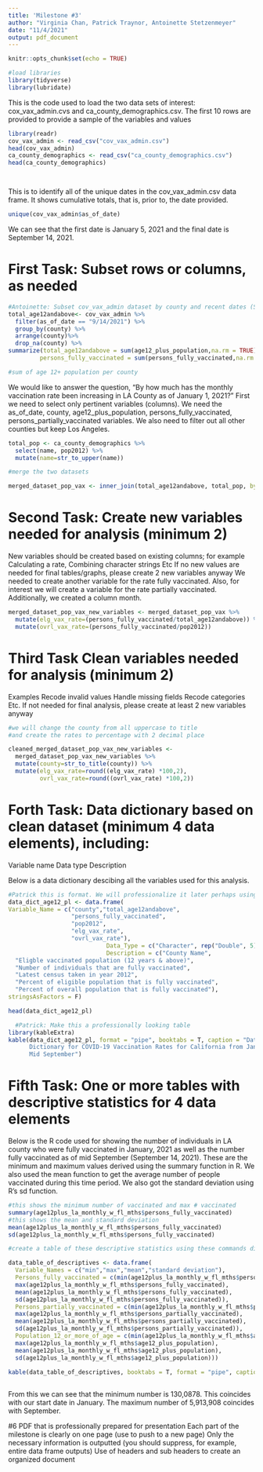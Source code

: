 ```yaml
---
title: 'Milestone #3'
author: "Virginia Chan, Patrick Traynor, Antoinette Stetzenmeyer"
date: "11/4/2021"
output: pdf_document
---
```


```r
knitr::opts_chunk$set(echo = TRUE)

#load libraries
library(tidyverse)
library(lubridate)

```


This is the code used to load the two data sets of interest: cox_vax_admin.cvs
and ca_county_demographics.csv. The first 10 rows are provided to provide a 
sample of the variables and values
```r

library(readr)
cov_vax_admin <- read_csv("cov_vax_admin.csv")
head(cov_vax_admin)
ca_county_demographics <- read_csv("ca_county_demographics.csv")
head(ca_county_demographics)




```

This is to identify all of the unique dates in the cov_vax_admin.csv data frame.
It shows cumulative totals, that is, prior to, the date provided.
```r

unique(cov_vax_admin$as_of_date)

```
We can see that the first date is January 5, 2021 and the final date is September
14, 2021.
\newpage 

# First Task: Subset rows or columns, as needed
```r

#Antoinette: Subset cov_vax_admin dataset by county and recent dates (September 2021)
total_age12andabove<- cov_vax_admin %>%
  filter(as_of_date == "9/14/2021") %>%
  group_by(county) %>%
  arrange(county)%>%
  drop_na(county) %>%
summarize(total_age12andabove = sum(age12_plus_population,na.rm = TRUE), 
         persons_fully_vaccinated = sum(persons_fully_vaccinated,na.rm = TRUE))

#sum of age 12+ population per county 

```

We would like to answer the question, "By how much has the monthly vaccination 
rate been increasing in LA County as of January 1, 2021?"
First we need to select only pertinent variables (columns). We need the
as_of_date, county, age12_plus_population, persons_fully_vaccinated, persons_partially_vaccinated variables. We also need to filter out all other 
counties but keep Los Angeles. 
```r

total_pop <- ca_county_demographics %>%
  select(name, pop2012) %>% 
  mutate(name=str_to_upper(name))

#merge the two datasets 

merged_dataset_pop_vax <- inner_join(total_age12andabove, total_pop, by=c("county"="name"))
```

\newpage 

# Second Task: Create new variables needed for analysis (minimum 2)
New variables should be created based on existing columns; for example
Calculating a rate, 
Combining character strings 
Etc
If no new values are needed for final tables/graphs, please create 2 new variables anyway
We needed to create another variable for the rate fully vaccinated. Also, for interest we will create a variable for the rate partially vaccinated. Additionally, we created a column month. 

```r

merged_dataset_pop_vax_new_variables <- merged_dataset_pop_vax %>%
  mutate(elg_vax_rate=(persons_fully_vaccinated/total_age12andabove)) %>%
  mutate(ovrl_vax_rate=(persons_fully_vaccinated/pop2012))
```

\newpage 

# Third Task Clean variables needed for analysis (minimum 2)
Examples
Recode invalid values
Handle missing fields
Recode categories
Etc.
If not needed for final analysis, please create at least 2 new variables anyway


```r
#we will change the county from all uppercase to title  
#and create the rates to percentage with 2 decimal place

cleaned_merged_dataset_pop_vax_new_variables <- 
  merged_dataset_pop_vax_new_variables %>%
  mutate(county=str_to_title(county)) %>%
  mutate(elg_vax_rate=round((elg_vax_rate) *100,2),
         ovrl_vax_rate=round((ovrl_vax_rate) *100,2))
```

\newpage 

# Forth Task: Data dictionary based on clean dataset (minimum 4 data elements), including:
Variable name
Data type
Description

Below is a data dictionary descibing all the variables used for this analysis. 
```r
#Patrick this is format. We will professionalize it later perhaps using kable
data_dict_age12_pl <- data.frame(
Variable_Name = c("county","total_age12andabove",
                  "persons_fully_vaccinated",
                  "pop2012",
                  "elg_vax_rate",
                  "ovrl_vax_rate"),
                            Data_Type = c("Character", rep("Double", 5)),
                            Description = c("County Name",
  "Eligble vaccinated population (12 years & above)",
  "Number of individuals that are fully vaccinated",
  "Latest census taken in year 2012",
  "Percent of eligible population that is fully vaccinated",
  "Percent of overall population that is fully vaccinated"), 
stringsAsFactors = F)

head(data_dict_age12_pl)

```

\newpage
```r
  #Patrick: Make this a professionally looking table
library(kableExtra)
kable(data_dict_age12_pl, format = "pipe", booktabs = T, caption = "Data
      Dictionary for COVID-19 Vaccination Rates for California from January to 
      Mid September")
```


\newpage 

# Fifth Task: One or more tables with descriptive statistics for 4 data elements
Below is the R code used for showing the number of individuals in LA county who
were fully vaccinated in January, 2021 as well as the number fully vaccinated as
of mid September (September 14, 2021). These are the minimum and maximum values derived using the summary function in R. We also used the mean function to get the average number of people vaccinated during this time period. We also got the standard deviation using R's sd function.


```r
#this shows the minimum number of vaccinated and max # vaccinated
summary(age12plus_la_monthly_w_fl_mths$persons_fully_vaccinated)
#this shows the mean and standard deviation
mean(age12plus_la_monthly_w_fl_mths$persons_fully_vaccinated)
sd(age12plus_la_monthly_w_fl_mths$persons_fully_vaccinated)

#create a table of these descriptive statistics using these commands directly in a data.frame function.

data_table_of_descriptives <- data.frame(
  Variable_Names = c("min","max","mean","standard deviation"), 
  Persons_fully_vaccinated = c(min(age12plus_la_monthly_w_fl_mths$persons_fully_vaccinated),
  max(age12plus_la_monthly_w_fl_mths$persons_fully_vaccinated),
  mean(age12plus_la_monthly_w_fl_mths$persons_fully_vaccinated),
  sd(age12plus_la_monthly_w_fl_mths$persons_fully_vaccinated)),
  Persons_partially_vaccinated = c(min(age12plus_la_monthly_w_fl_mths$persons_partially_vaccinated),
  max(age12plus_la_monthly_w_fl_mths$persons_partially_vaccinated),
  mean(age12plus_la_monthly_w_fl_mths$persons_partially_vaccinated),
  sd(age12plus_la_monthly_w_fl_mths$persons_partially_vaccinated)),
  Population_12_or_more_of_age = c(min(age12plus_la_monthly_w_fl_mths$age12_plus_population),
  max(age12plus_la_monthly_w_fl_mths$age12_plus_population),
  mean(age12plus_la_monthly_w_fl_mths$age12_plus_population),
  sd(age12plus_la_monthly_w_fl_mths$age12_plus_population)))

kable(data_table_of_descriptives, booktabs = T, format = "pipe", caption = "This shows the minimum, maximum, mean, and standard deviation for the variables included")
  
```
From this we can see that the minimum number is 130,0878. This coincides with
 our start date in January. The maximum number of 5,913,908 coincides with 
 September.
\newpage 

#6 PDF that is professionally prepared for presentation
Each part of the milestone is clearly on one page (use \newpage to push to a new page)
Only the necessary information is outputted (you should suppress, for example, entire data frame outputs)
Use of headers and sub headers to create an organized document


